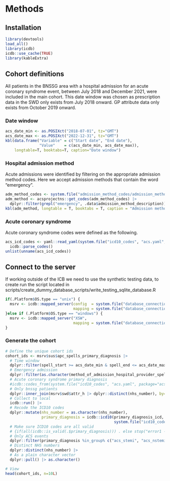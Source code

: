 # Methods

## Installation

```r
library(devtools)
load_all()
library(icdb)
icdb::use_cache(TRUE)
library(kableExtra)
```

## Cohort definitions

All patients in the BNSSG area with a hospital admission for an acute coronary syndrome event,
between July 2018 and December 2021, were included in the main cohort. This date window was chosen
as prescription data in the SWD only exists from July 2018 onward. GP attribute data only exists
from October 2019 onward.

### Date window

```r
acs_date_min <- as.POSIXct("2018-07-01", tz="GMT")
acs_date_max <- as.POSIXct("2022-12-31", tz="GMT")
kbl(data.frame("Variable" = c("Start date", "End date"), 
               "Value"    = c(acs_date_min, acs_date_max)), 
    longtable=T, booktabs=T, caption="Date window")
```

### Hospital admission method

Acute admissions were identified by filtering on the appropriate admission method codes. Here we accept admission methods that contain the word "emergency".

```r
adm_method_codes <- system.file("admission_method_codes/admission_method_codes.csv", package="acsprojectns")
adm_method <- acsprojectns::get_codes(adm_method_codes) |>
  dplyr::filter(grepl("emergency", .data$admission_method_description))
kbl(adm_method, longtable = T, booktabs = T, caption = "Admission methods")
```

### Acute coronary syndrome

Acute coronary syndrome codes were defined as the following.

```r
acs_icd_codes <- yaml::read_yaml(system.file("icd10_codes", "acs.yaml", package="acsprojectns")) |>
  icdb::parse_codes()
unlist(unname(acs_icd_codes))
```

## Connect to the server
If working outside of the ICB we need to use the synthetic testing data, to create run the script located in scripts/create_dummy_database_scripts/write_testing_sqlite_database.R
```r
if(.Platform$OS.type == "unix") {
  msrv <- icdb::mapped_server(config  = system.file("database_connections", "home", "mysql.yaml", package="acsprojectns"), 
                              mapping = system.file("database_connections", "home", "mapping.yaml", package="acsprojectns"))
}else if (.Platform$OS.type == "windows") {
  msrv <- icdb::mapped_server("XSW", 
                              mapping = system.file("database_connections", "work", "mapping.yaml", package="acsprojectns"))
}
```

### Generate the cohort
```r
# Define the unique cohort ids
cohort_ids <- msrv$sus$apc_spells_primary_diagnosis |>
  # Time window
  dplyr::filter(spell_start >= acs_date_min & spell_end <= acs_date_max) |>
  # Emergency admission
  dplyr::filter(as.character(method_of_admission_hospital_provider_spell) %in% !!adm_method$admission_method_code) |>
  # Acute coronary syndrome primary diagnosis
  #icdb::codes_from(system.file("icd10_codes", "acs.yaml", package="acsprojectns"), primary_diagnosis_icd) |>
  # Only bnssg patients
  dplyr::inner_join(msrv$swd$attr_h |> dplyr::distinct(nhs_number), by="nhs_number") |>
  # Collect to local
  icdb::run() |>
  # Recode the ICD10 codes
  dplyr::mutate(nhs_number = as.character(nhs_number), 
                primary_diagnosis = icdb::icd10(primary_diagnosis_icd, 
                                                system.file("icd10_codes", "icd10_ns.yaml", package="acsprojectns"))) %>%
  # Make sure ICD10 codes are all valid
  # {if(all(icdb::is_valid(.$primary_diagnosis))) . else stop("error1 - couldn't parse all the ICD codes")} |>
  # Only ACS events
  dplyr::filter(primary_diagnosis %in_group% c("acs_stemi", "acs_nstemi", "acs_unstable_angina")) |>
  # Distinct NHS numbers
  dplyr::distinct(nhs_number) |>
  # As a plain character vector
  dplyr::pull() |> as.character()

# View
head(cohort_ids, n=10L)
```
